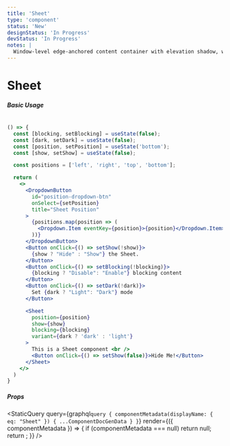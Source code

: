 ```yaml
---
title: 'Sheet'
type: 'component'
status: 'New'
designStatus: 'In Progress'
devStatus: 'In Progress'
notes: |
  Window-level edge-anchored content container with elevation shadow, with option to block content.
---
```



# Sheet

<SingleComponentStatus frontmatter={props?.pageContext?.frontmatter} />

##### Basic Usage

```jsx live

() => {
  const [blocking, setBlocking] = useState(false);
  const [dark, setDark] = useState(false);
  const [position, setPosition] = useState('bottom');
  const [show, setShow] = useState(false);

  const positions = ['left', 'right', 'top', 'bottom'];

  return (
    <>
      <DropdownButton
        id="position-dropdown-btn"
        onSelect={setPosition}
        title="Sheet Position"
      >
        {positions.map(position => (
          <Dropdown.Item eventKey={position}>{position}</Dropdown.Item>
        ))}
      </DropdownButton>
      <Button onClick={() => setShow(!show)}>
        {show ? "Hide" : "Show"} the Sheet.
      </Button>
      <Button onClick={() => setBlocking(!blocking)}>
        {blocking ? "Disable": "Enable"} blocking content
      </Button>
      <Button onClick={() => setDark(!dark)}>
        Set {dark ? "Light": "Dark"} mode
      </Button>

      <Sheet
        position={position}
        show={show}
        blocking={blocking}
        variant={dark ? 'dark' : 'light'}
      >
        This is a Sheet component <br />
        <Button onClick={() => setShow(false)}>Hide Me!</Button>
      </Sheet>
    </>
  )
}
```

##### Props

<StaticQuery
  query={graphql`
    query {
      componentMetadata(displayName: { eq: "Sheet" }) {
        ...ComponentDocGenData
      }
    }
  `}
  render={({ componentMetadata }) => {
    if (componentMetadata === null) return null;
    return <PropsTable propMetaData={componentMetadata.props} />;
  }}
/>
